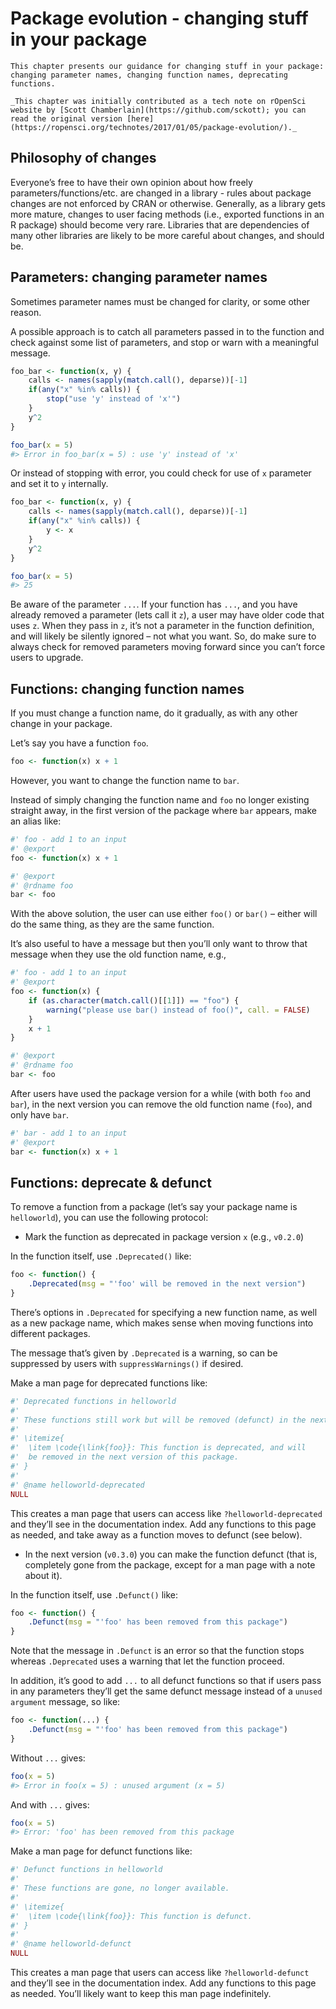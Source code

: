 # Package evolution - changing stuff in your package {#evolution}

```block
This chapter presents our guidance for changing stuff in your package: changing parameter names, changing function names, deprecating functions.

_This chapter was initially contributed as a tech note on rOpenSci website by [Scott Chamberlain](https://github.com/sckott); you can read the original version [here](https://ropensci.org/technotes/2017/01/05/package-evolution/)._
```

## Philosophy of changes

Everyone's free to have their own opinion about how freely parameters/functions/etc. are changed in a library - rules about package changes are not enforced by CRAN or otherwise. Generally, as a library gets more mature, changes to user facing methods (i.e., exported functions in an R package) should become very rare. Libraries that are dependencies of many other libraries are likely to be more careful about changes, and should be. 

## Parameters: changing parameter names

Sometimes parameter names must be changed for clarity, or some other reason. 

A possible approach is to catch all parameters passed in to the function and check against some list of parameters, and stop or warn with a meaningful message.

```r
foo_bar <- function(x, y) {
    calls <- names(sapply(match.call(), deparse))[-1]
    if(any("x" %in% calls)) {
        stop("use 'y' instead of 'x'")
    }
    y^2
}

foo_bar(x = 5)
#> Error in foo_bar(x = 5) : use 'y' instead of 'x' 
```

Or instead of stopping with error, you could check for use of `x` parameter and set it to `y` internally. 

```r
foo_bar <- function(x, y) {
    calls <- names(sapply(match.call(), deparse))[-1]
    if(any("x" %in% calls)) {
        y <- x
    }
    y^2
}

foo_bar(x = 5)
#> 25
```

Be aware of the parameter `...`. If your function has `...`, and you have already removed a parameter (lets call it `z`), a user may have older code that uses `z`. When they pass in `z`, it's not a parameter in the function definition, and will likely be silently ignored -- not what you want. So, do make sure to always check for removed parameters moving forward since you can't force users to upgrade.

## Functions: changing function names

If you must change a function name, do it gradually, as with any other change in your package. 

Let's say you have a function `foo`.

```r
foo <- function(x) x + 1
```

However, you want to change the function name to `bar`. 

Instead of simply changing the function name and `foo` no longer existing straight away, in the first version of the package where `bar` appears, make an alias like:

```r
#' foo - add 1 to an input
#' @export
foo <- function(x) x + 1

#' @export
#' @rdname foo
bar <- foo
```

With the above solution, the user can use either `foo()` or `bar()` -- either will do the same thing, as they are the same function.

It's also useful to have a message but then you'll only want to throw that message when they use the old function name, e.g.,

```r
#' foo - add 1 to an input
#' @export
foo <- function(x) {
    if (as.character(match.call()[[1]]) == "foo") {
        warning("please use bar() instead of foo()", call. = FALSE)
    }
    x + 1
}

#' @export
#' @rdname foo
bar <- foo
```

After users have used the package version for a while (with both `foo` and `bar`), in the next version you can remove the old function name (`foo`), and only have `bar`.

```r
#' bar - add 1 to an input
#' @export
bar <- function(x) x + 1
```

## Functions: deprecate & defunct

To remove a function from a package (let's say your package name is `helloworld`), you can use the following protocol:

* Mark the function as deprecated in package version `x` (e.g., `v0.2.0`)

In the function itself, use `.Deprecated()` like:

```r
foo <- function() {
    .Deprecated(msg = "'foo' will be removed in the next version")
}
```

There's options in `.Deprecated` for specifying a new function name, as well as a new package name, which makes sense when moving functions into different packages.

The message that's given by `.Deprecated` is a warning, so can be suppressed by users with `suppressWarnings()` if desired.

Make a man page for deprecated functions like:

```r
#' Deprecated functions in helloworld
#' 
#' These functions still work but will be removed (defunct) in the next version.
#' 
#' \itemize{
#'  \item \code{\link{foo}}: This function is deprecated, and will
#'  be removed in the next version of this package.
#' }
#' 
#' @name helloworld-deprecated
NULL
```

This creates a man page that users can access like `?helloworld-deprecated` and they'll see in the documentation index. Add any functions to this page as needed, and take away as a function moves to defunct (see below).

* In the next version (`v0.3.0`) you can make the function defunct (that is, completely gone from the package, except for a man page with a note about it).

In the function itself, use `.Defunct()` like:

```r
foo <- function() {
    .Defunct(msg = "'foo' has been removed from this package")
}
```

Note that the message in `.Defunct` is an error so that the function stops whereas `.Deprecated` uses a warning that let the function proceed.

In addition, it's good to add `...` to all defunct functions so that if users pass in any parameters they'll get the same defunct message instead of a `unused argument` message, so like:

```r
foo <- function(...) {
    .Defunct(msg = "'foo' has been removed from this package")
}
```

Without `...` gives:

```r
foo(x = 5)
#> Error in foo(x = 5) : unused argument (x = 5)
```

And with `...` gives:

```r
foo(x = 5)
#> Error: 'foo' has been removed from this package
```

Make a man page for defunct functions like:

```r
#' Defunct functions in helloworld
#' 
#' These functions are gone, no longer available.
#' 
#' \itemize{
#'  \item \code{\link{foo}}: This function is defunct.
#' }
#' 
#' @name helloworld-defunct
NULL
```

This creates a man page that users can access like `?helloworld-defunct` and they'll see in the documentation index. Add any functions to this page as needed. You'll likely want to keep this man page indefinitely.
